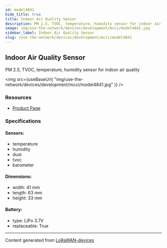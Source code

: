 ```yaml
---
id: model4841
hide_title: true
title: Indoor Air Quality Sensor
description: PM 2.5, TVOC, temperature, humidity sensor for indoor air quality
image: img/use-the-network/devices/development/mcci/model4841.jpg
sidebar_label: Indoor Air Quality Sensor
slug: /use-the-network/devices/development/mcci/model4841
---
```



## Indoor Air Quality Sensor

PM 2.5, TVOC, temperature, humidity sensor for indoor air quality

<img
src={useBaseUrl(
"img/use-the-network/devices/development/mcci/model4841.jpg"
)}
/>

### Resources

- [Product Page](http://mcci.io/buy-model4841)

### Specifications

#### Sensors:
- temperature
- humidity
- dust
- tvoc
- barometer
#### Dimensions:
- width: 41 mm
- length: 63 mm
- height: 33 mm
#### Battery: 
- type: LiPo 3.7V
- replaceable: True



---
Content generated from [LoRaWAN-devices](https://github.com/TheThingsNetwork/lorawan-devices)